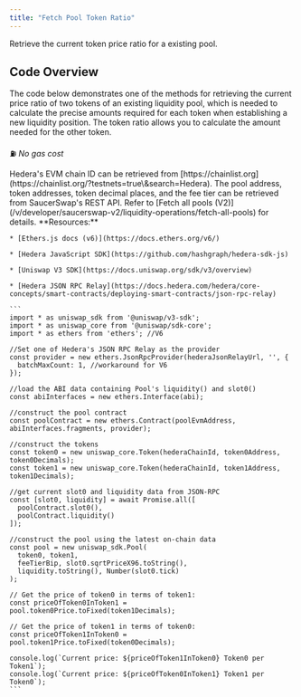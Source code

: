 ```yaml
---
title: "Fetch Pool Token Ratio"
---
```


Retrieve the current token price ratio for a existing pool.

## Code Overview

The code below demonstrates one of the methods for retrieving the current price ratio of two tokens of an existing liquidity pool, which is needed to calculate the precise amounts required for each token when establishing a new liquidity position. The token ratio allows you to calculate the amount needed for the other token.

⛽ *No gas cost*

<Info>
  Hedera's EVM chain ID can be retrieved from [https://chainlist.org](https://chainlist.org/?testnets=true\&search=Hedera).
</Info>

<Info>
  The pool address, token addresses, token decimal places, and the fee tier can be retrieved from SaucerSwap's REST API. Refer to [Fetch all pools (V2)](/v/developer/saucerswap-v2/liquidity-operations/fetch-all-pools) for details.
</Info>

<Tabs>
  <Tab title="Typescript">
    **Resources:**

    * [Ethers.js docs (v6)](https://docs.ethers.org/v6/)

    * [Hedera JavaScript SDK](https://github.com/hashgraph/hedera-sdk-js)

    * [Uniswap V3 SDK](https://docs.uniswap.org/sdk/v3/overview)

    * [Hedera JSON RPC Relay](https://docs.hedera.com/hedera/core-concepts/smart-contracts/deploying-smart-contracts/json-rpc-relay)

    ```
    import * as uniswap_sdk from '@uniswap/v3-sdk';
    import * as uniswap_core from '@uniswap/sdk-core';
    import * as ethers from 'ethers'; //V6

    //Set one of Hedera's JSON RPC Relay as the provider
    const provider = new ethers.JsonRpcProvider(hederaJsonRelayUrl, '', {
      batchMaxCount: 1, //workaround for V6
    });

    //load the ABI data containing Pool's liquidity() and slot0()
    const abiInterfaces = new ethers.Interface(abi);

    //construct the pool contract
    const poolContract = new ethers.Contract(poolEvmAddress, abiInterfaces.fragments, provider);

    //construct the tokens
    const token0 = new uniswap_core.Token(hederaChainId, token0Address, token0Decimals);
    const token1 = new uniswap_core.Token(hederaChainId, token1Address, token1Decimals);

    //get current slot0 and liquidity data from JSON-RPC
    const [slot0, liquidity] = await Promise.all([
      poolContract.slot0(),
      poolContract.liquidity()
    ]);

    //construct the pool using the latest on-chain data
    const pool = new uniswap_sdk.Pool(
      token0, token1, 
      feeTierBip, slot0.sqrtPriceX96.toString(),
      liquidity.toString(), Number(slot0.tick)
    );

    // Get the price of token0 in terms of token1:
    const priceOfToken0InToken1 = pool.token0Price.toFixed(token1Decimals);

    // Get the price of token1 in terms of token0:
    const priceOfToken1InToken0 = pool.token1Price.toFixed(token0Decimals);

    console.log(`Current price: ${priceOfToken1InToken0} Token0 per Token1`);
    console.log(`Current price: ${priceOfToken0InToken1} Token1 per Token0`);
    ```


  </Tab>
</Tabs>